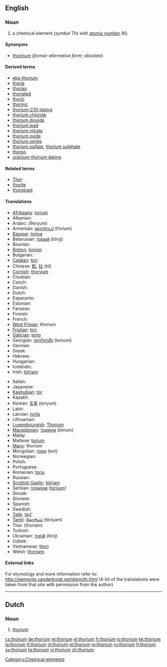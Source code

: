 {{also|Thorium}}
==English==
{{elements|Th|actinium|Ac|protactinium|Pa}}

===Noun===
{{en-noun|-}}
{{wikipedia}}

# a chemical element (''symbol'' Th) with [[atomic number]] 90.

====Synonyms====
* [[thorinum]] (''former alternative form; obsolete'')

====Derived terms====
* [[eka-thorium]]
* [[thoria]]
* [[thorian]]
* [[thoriated]]
* [[thoric]]
* [[thorinic]]
* [[thorium-230 dating]]
* [[thorium chloride]]
* [[thorium dioxide]]
* [[thorium lead]]
* [[thorium nitrate]]
* [[thorium oxide]]
* [[thorium series]]
* [[thorium sulfate]], [[thorium sulphate]]
* [[thoron]]
* [[uranium-thorium dating]]

====Related terms====
* [[Thor]]<!--after whom thorium was named-->
* [[thorite]]
* [[thorotrast]]

====Translations====
{{trans-top|chemical element}}
* [[Afrikaans]]: [[torium]]
* Albanian: {{t-|sq|torium|xs=Albanian}}
* Arabic: {{Arab|[[ثوريوم]]}} (θóryum) {{m}}
* Armenian: [[թորիում]] (t‘orium)
* [[Basque]]: [[torioa]]
* Belarusian: [[торый]] (tóryj) {{m}}
* Bosnian: {{t-|bs|torij}}
* [[Breton]]: [[toriom]]
* Bulgarian: {{t-|bg|торий|m|tr=tórij|sc=Cyrl}}
* [[Catalan]]: [[tori]]
* Chinese: [[釷]], [[钍]] (tǔ)
* [[Cornish]]: [[thoryum]]
* Croatian: {{t-|hr|torij}}
* Czech: {{t+|cs|thorium}}
* Danish: {{t-|da|thorium}}
* Dutch: {{t+|nl|thorium|n}}
* Esperanto: {{t-|eo|torio|xs=Esperanto}}
* Estonian: {{t-|et|toorium}}
* Faroese: {{t-|fo|thorium|xs=Faroese}}
* Finnish: {{t+|fi|torium}}
* French: {{t+|fr|thorium|m}}
* [[West Frisian]]: thorium
* [[Friulian]]: [[tori]]
* [[Galician]]: [[torio]]
* Georgian: [[თორიუმი]] (toriumi)
* German: {{t+|de|Thorium|n}}
* Greek: {{t+|el|θόριο|n|tr=thório|sc=Grek}}
* Hebrew: {{t+|he|תוריום|tr=tóryum|sc=Hebr}}
* Hungarian: {{t+|hu|tórium}}
* Icelandic: {{t+|is|þórín}}
* Irish: [[tóiriam]]
{{trans-mid}}
* Italian: {{t+|it|torio|m}}
* Japanese: {{t+|ja|トリウム|tr=toriumu|sc=Jpan}}
* [[Kashubian]]: [[tor]]
* Kazakh: {{t-|kk|торий|tr=torii|sc=Cyrl|xs=Kazakh}}
* Korean: [[토륨]] (toryum)
* Latin: {{t+|la|thorium}}
* Latvian: [[torijs]]
* Lithuanian: {{t+|lt|toris|xs=Lithuanian}}
* [[Luxembourgish]]: [[Thorium]]
* [[Macedonian]]: [[ториум]] (tórium) {{m}}
* Malay: {{t-|ms|torium|xs=Malay}}
* Maltese: [[torjum]]
* [[Manx]]: thorium
* Mongolian: [[тори]] (tori)
* Norwegian: {{t-|no|thorium}}
* Polish: {{t+|pl|tor|m}}
* Portuguese: {{t+|pt|tório|m}}
* Romanian: [[toriu]] {{n}}
* Russian: {{t+|ru|торий|m|tr=tórij|sc=Cyrl}}
* [[Scottish Gaelic]]: [[tòiriam]]
* Serbian: [[ториjум]] ([[torijum]]) {{m}}
* Slovak: {{t-|sk|thorium}}
* Slovene: {{t+|sl|torij}}
* Spanish: {{t+|es|torio|m}}
* Swedish: {{t+|sv|torium|n}}
* [[Tajik]]: [[tori']]
* [[Tamil]]: [[தோரியம்]] (tōriyam)
* Thai: {{Thai|[[ทอเรียม]]}} (thoriam)
* Turkish: {{t+|tr|toryum}}
* Ukrainian: [[торiй]] (tórij) {{m}}
* Uzbek: {{t-|uz|торий|tr=toriy|sc=Cyrl|xs=Uzbek}}
* Vietnamese: [[thori]]
* Welsh: [[thoriwm]]
{{trans-bottom}}

====External links====
For etymology and more information refer to:
http://elements.vanderkrogt.net/elem/th.html
(A lot of the translations were taken from that site with permission from the author)

[[Category:Chemical elements]]

----

==Dutch==
{{wikipedia|lang=nl}}

===Noun===
{{infl|nl|noun|g=n}}

# {{chemical element|lang=nl}} [[thorium#English|thorium]]

[[cs:thorium]]
[[de:thorium]]
[[et:thorium]]
[[el:thorium]]
[[fr:thorium]]
[[io:thorium]]
[[kk:thorium]]
[[la:thorium]]
[[lt:thorium]]
[[nl:thorium]]
[[pl:thorium]]
[[ro:thorium]]
[[ru:thorium]]
[[fi:thorium]]
[[sv:thorium]]
[[ta:thorium]]
[[vi:thorium]]
[[zh:thorium]]